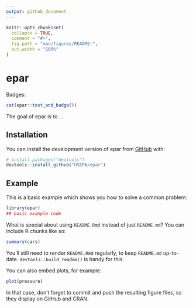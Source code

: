 ```yaml
---
output: github_document
---
```


<!-- README.md is generated from README.Rmd. Please edit that file -->

```r
knitr::opts_chunk$set(
  collapse = TRUE,
  comment = "#>",
  fig.path = "man/figures/README-",
  out.width = "100%"
)
```

# epar

<!-- badges: start -->
Badges:

```r
cat(epar::test_and_badge())
```

<!-- badges: end -->

The goal of epar is to ...

## Installation

You can install the development version of epar from [GitHub](https://github.com/) with:

``` r
# install.packages("devtools")
devtools::install_github("USEPA/epar")
```

## Example

This is a basic example which shows you how to solve a common problem:

```r
library(epar)
## basic example code
```

What is special about using `README.Rmd` instead of just `README.md`? You can include R chunks like so:

```r
summary(cars)
```

You'll still need to render `README.Rmd` regularly, to keep `README.md` up-to-date. `devtools::build_readme()` is handy for this.

You can also embed plots, for example:

```r
plot(pressure)
```

In that case, don't forget to commit and push the resulting figure files, so they display on GitHub and CRAN.
